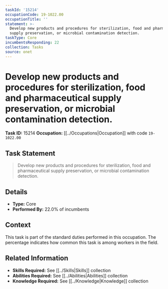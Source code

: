 ```yaml
---
taskId: '15214'
occupationCode: 19-1022.00
occupationTitle: ''
statement: >-
  Develop new products and procedures for sterilization, food and pharmaceutical
  supply preservation, or microbial contamination detection.
taskType: Core
incumbentsResponding: 22
collection: Tasks
source: onet
---
```

# Develop new products and procedures for sterilization, food and pharmaceutical supply preservation, or microbial contamination detection.

**Task ID:** 15214
**Occupation:** [[../Occupations|Occupation]] with code `19-1022.00`

## Task Statement

> Develop new products and procedures for sterilization, food and pharmaceutical supply preservation, or microbial contamination detection.

## Details

- **Type:** Core
- **Performed By:** 22.0% of incumbents

## Context

This task is part of the standard duties performed in this occupation. The percentage indicates how common this task is among workers in the field.

## Related Information

- **Skills Required:** See [[../Skills|Skills]] collection
- **Abilities Required:** See [[../Abilities|Abilities]] collection
- **Knowledge Required:** See [[../Knowledge|Knowledge]] collection

